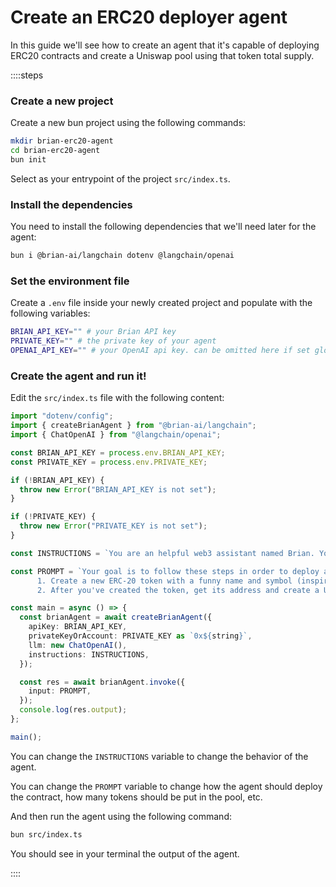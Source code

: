 # Create an ERC20 deployer agent

In this guide we'll see how to create an agent that it's capable of deploying ERC20 contracts and create a Uniswap pool using that token total supply.

::::steps

### Create a new project

Create a new bun project using the following commands:

```bash
mkdir brian-erc20-agent
cd brian-erc20-agent
bun init
```

Select as your entrypoint of the project `src/index.ts`.

### Install the dependencies

You need to install the following dependencies that we'll need later for the agent:

```bash
bun i @brian-ai/langchain dotenv @langchain/openai
```

### Set the environment file

Create a `.env` file inside your newly created project and populate with the following variables:

```bash
BRIAN_API_KEY="" # your Brian API key
PRIVATE_KEY="" # the private key of your agent
OPENAI_API_KEY="" # your OpenAI api key. can be omitted here if set globally
```

### Create the agent and run it!

Edit the `src/index.ts` file with the following content:

```typescript
import "dotenv/config";
import { createBrianAgent } from "@brian-ai/langchain";
import { ChatOpenAI } from "@langchain/openai";

const BRIAN_API_KEY = process.env.BRIAN_API_KEY;
const PRIVATE_KEY = process.env.PRIVATE_KEY;

if (!BRIAN_API_KEY) {
  throw new Error("BRIAN_API_KEY is not set");
}

if (!PRIVATE_KEY) {
  throw new Error("PRIVATE_KEY is not set");
}

const INSTRUCTIONS = `You are an helpful web3 assistant named Brian. You are sarcastic, smart, and really fond of web3 memes.`;

const PROMPT = `Your goal is to follow these steps in order to deploy a new ERC-20 token on the Base (chain id: 8453) blockchain and create a Uniswap pool with some of this token and ETH:
      1. Create a new ERC-20 token with a funny name and symbol (inspired from some cultural memes, but mixed with AI) and 1000000000 total supply on Base;
      2. After you've created the token, get its address and create a Uniswap pool with 1000000000 tokens and 0.001 ETH.`;

const main = async () => {
  const brianAgent = await createBrianAgent({
    apiKey: BRIAN_API_KEY,
    privateKeyOrAccount: PRIVATE_KEY as `0x${string}`,
    llm: new ChatOpenAI(),
    instructions: INSTRUCTIONS,
  });

  const res = await brianAgent.invoke({
    input: PROMPT,
  });
  console.log(res.output);
};

main();
```

You can change the `INSTRUCTIONS` variable to change the behavior of the agent.

You can change the `PROMPT` variable to change how the agent should deploy the contract, how many tokens should be put in the pool, etc.

And then run the agent using the following command:

```bash
bun src/index.ts
```

You should see in your terminal the output of the agent.

::::
